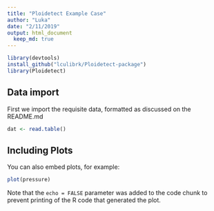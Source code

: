 ```yaml
---
title: "Ploidetect Example Case"
author: "Luka"
date: "2/11/2019"
output: html_document
  keep_md: true
---
```


```r
library(devtools)
install_github("lculibrk/Ploidetect-package")
library(Ploidetect)
```

## Data import

First we import the requisite data, formatted as discussed on the README.md

```r
dat <- read.table()
```

## Including Plots

You can also embed plots, for example:

```r
plot(pressure)
```

Note that the `echo = FALSE` parameter was added to the code chunk to prevent printing of the R code that generated the plot.
